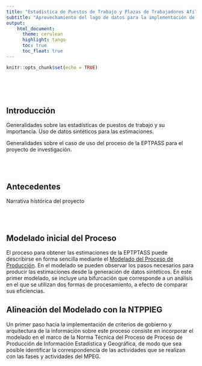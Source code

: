 ---
title: "Estadística de Puestos de Trabajo y Plazas de Trabajadores Afiliados a la Seguridad Social (EPTPTASS)"
subtitle: "Aprovechamiento del lago de datos para la implementación de criterios de gobierno, seguridad, confidencialidad estadística, calidad e interoperabilidad de información."
output:
    html_document:
      theme: cerulean
      highlight: tango
      toc: true
      toc_float: true
---

```{r setup, include=FALSE}
knitr::opts_chunk$set(echo = TRUE)
```

<br>
<br>
<br>


## Introducción

Generalidades sobre las estadísticas de puestos de trabajo y su importancia. Uso de datos sintéticos para las estimaciones.

Generalidades sobre el caso de uso del proceso de la EPTPASS para el proyecto de investigación.

<br>
<br>

## Antecedentes

Narrativa histórica del proyecto 

<br>
<br>

## Modelado inicial del Proceso

El proceso para obtener las estimaciones de la EPTPTASS puede describirse en forma sencilla mediante el [Modelado del Proceso de Producción](https://365inegi.sharepoint.com/sites/dgiai/100_DGG_DGIAII/150_DAA_DGAI/MPP/SiteAssets/ModeloProcesos/DGES/EPTPTASS/index.aspx){target="_blank"}. En el modelado se pueden observar los pasos necesarios para producir las estimaciones desde la generación de datos sintéticos. En este primer modelado, se incluye una bifurcación que corresponde a un análisis en el que se  utilizan dos formas de procesamiento, a efecto de comparar sus eficiencias. 


## Alineación del Modelado con la NTPPIEG

Un primer paso hacia la implementación de criterios de gobierno y arquitectura de la información sobre este proceso consiste en incorporar el modelado en el marco de la Norma Técnica del Proceso de Proceso de Producción de Información Estadística y Geográfica, de modo que sea posible identificar la correspondencia de las actividades que se realizan con las fases y actividades del MPEG.



















